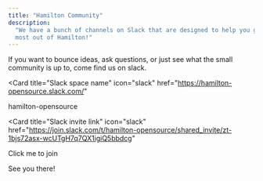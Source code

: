 ```yaml
---
title: "Hamilton Community"
description:
  "We have a bunch of channels on Slack that are designed to help you get the
  most out of Hamilton!"
---
```


If you want to bounce ideas, ask questions, or just see what the small community
is up to, come find us on slack.

<CardGroup>

<Card
  title="Slack space name"
  icon="slack"
  href="https://hamilton-opensource.slack.com/"
>
  hamilton-opensource
</Card>

<Card
  title="Slack invite link"
  icon="slack"
  href="https://join.slack.com/t/hamilton-opensource/shared_invite/zt-1bjs72asx-wcUTgH7q7QX1igiQ5bbdcg"
>
  Click me to join
</Card>

</CardGroup>

See you there!

